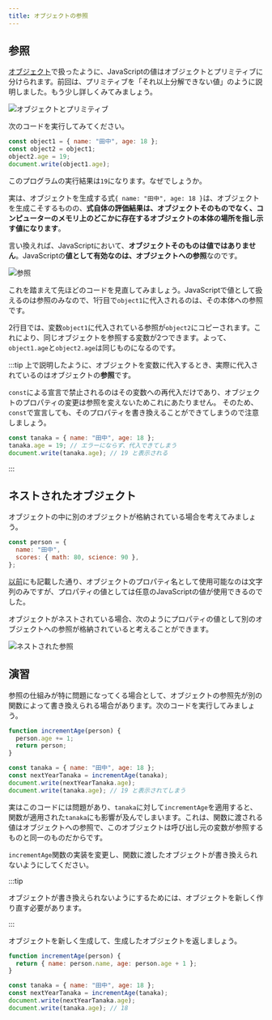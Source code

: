 ```yaml
---
title: オブジェクトの参照
---
```


## 参照

[オブジェクト](/docs/trial-session/object/)で扱ったように、JavaScriptの値はオブジェクトとプリミティブに分けられます。前回は、プリミティブを「それ以上分解できない値」のように説明しました。もう少し詳しくみてみましょう。

![オブジェクトとプリミティブ](../../1-trial-session/12-object/value-types-with-object.drawio.svg)

次のコードを実行してみてください。

```javascript
const object1 = { name: "田中", age: 18 };
const object2 = object1;
object2.age = 19;
document.write(object1.age);
```

<ViewSource url={import.meta.url} path="_samples/reference" />

このプログラムの実行結果は`19`になります。なぜでしょうか。

実は、オブジェクトを生成する式`{ name: "田中", age: 18 }`は、オブジェクトを生成こそするものの、**式自体の評価結果は、オブジェクトそのものでなく、コンピューターのメモリ上のどこかに存在するオブジェクトの本体の場所を指し示す値になります**。

言い換えれば、JavaScriptにおいて、**オブジェクトそのものは値ではありません**。JavaScriptの**値として有効なのは、オブジェクトへの参照**なのです。

![参照](./reference.drawio.svg)

これを踏まえて先ほどのコードを見直してみましょう。JavaScriptで値として扱えるのは参照のみなので、1行目で`object1`に代入されるのは、その本体への参照です。

2行目では、変数`object1`に代入されている参照が`object2`にコピーされます。これにより、同じオブジェクトを参照する変数が2つできます。よって、`object1.age`と`object2.age`は同じものになるのです。

:::tip
上で説明したように、オブジェクトを変数に代入するとき、実際に代入されているのはオブジェクトの**参照**です。

`const`による宣言で禁止されるのはその変数への再代入だけであり、オブジェクトのプロパティの変更は参照を変えないためこれにあたりません。
そのため、`const`で宣言しても、そのプロパティを書き換えることができてしまうので注意しましょう。

```js
const tanaka = { name: "田中", age: 18 };
tanaka.age = 19; // エラーにならず、代入できてしまう
document.write(tanaka.age); // 19 と表示される
```

:::

## ネストされたオブジェクト

オブジェクトの中に別のオブジェクトが格納されている場合を考えてみましょう。

```javascript
const person = {
  name: "田中",
  scores: { math: 80, science: 90 },
};
```

[以前](/docs/trial-session/object/)にも記載した通り、オブジェクトのプロパティ名として使用可能なのは文字列のみですが、プロパティの値としては任意のJavaScriptの値が使用できるのでした。

オブジェクトがネストされている場合、次のようにプロパティの値として別のオブジェクトへの参照が格納されていると考えることができます。

![ネストされた参照](./nested-reference.drawio.svg)

## 演習

参照の仕組みが特に問題になってくる場合として、オブジェクトの参照先が別の関数によって書き換えられる場合があります。次のコードを実行してみましょう。

```javascript
function incrementAge(person) {
  person.age += 1;
  return person;
}

const tanaka = { name: "田中", age: 18 };
const nextYearTanaka = incrementAge(tanaka);
document.write(nextYearTanaka.age);
document.write(tanaka.age); // 19 と表示されてしまう
```

<ViewSource url={import.meta.url} path="_samples/object-mutated-by-function" />

実はこのコードには問題があり、`tanaka`に対して`incrementAge`を適用すると、関数が適用された`tanaka`にも影響が及んでしまいます。これは、関数に渡される値はオブジェクトへの参照で、このオブジェクトは呼び出し元の変数が参照するものと同一のものだからです。

`incrementAge`関数の実装を変更し、関数に渡したオブジェクトが書き換えられないようにしてください。

:::tip

オブジェクトが書き換えられないようにするためには、オブジェクトを新しく作り直す必要があります。

:::

<Answer>

オブジェクトを新しく生成して、生成したオブジェクトを返しましょう。

```javascript
function incrementAge(person) {
  return { name: person.name, age: person.age + 1 };
}

const tanaka = { name: "田中", age: 18 };
const nextYearTanaka = incrementAge(tanaka);
document.write(nextYearTanaka.age);
document.write(tanaka.age); // 18
```

<ViewSource url={import.meta.url} path="_samples/answer" />

</Answer>
